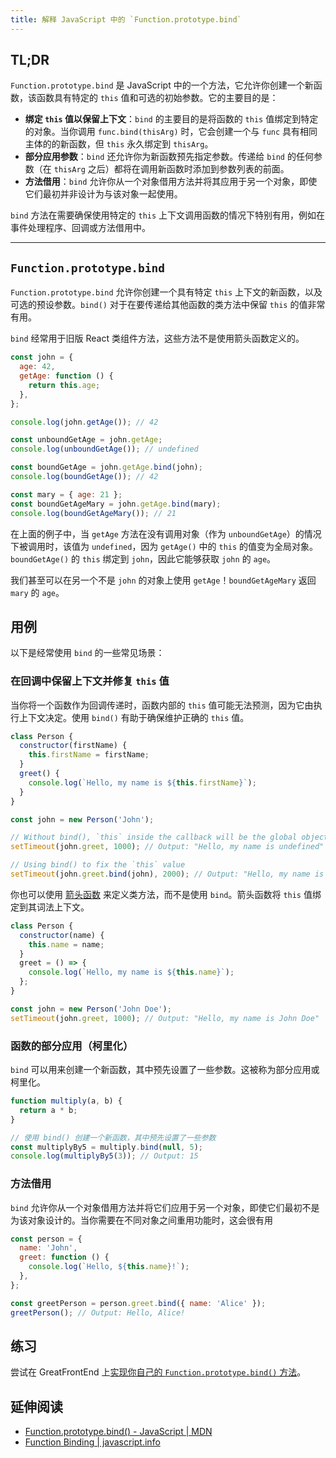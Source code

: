 ```yaml
---
title: 解释 JavaScript 中的 `Function.prototype.bind`
---
```


## TL;DR

`Function.prototype.bind` 是 JavaScript 中的一个方法，它允许你创建一个新函数，该函数具有特定的 `this` 值和可选的初始参数。它的主要目的是：

* **绑定 `this` 值以保留上下文**：`bind` 的主要目的是将函数的 `this` 值绑定到特定的对象。当你调用 `func.bind(thisArg)` 时，它会创建一个与 `func` 具有相同主体的的新函数，但 `this` 永久绑定到 `thisArg`。
* **部分应用参数**：`bind` 还允许你为新函数预先指定参数。传递给 `bind` 的任何参数（在 `thisArg` 之后）都将在调用新函数时添加到参数列表的前面。
* **方法借用**：`bind` 允许你从一个对象借用方法并将其应用于另一个对象，即使它们最初并非设计为与该对象一起使用。

`bind` 方法在需要确保使用特定的 `this` 上下文调用函数的情况下特别有用，例如在事件处理程序、回调或方法借用中。

***

## `Function.prototype.bind`

`Function.prototype.bind` 允许你创建一个具有特定 `this` 上下文的新函数，以及可选的预设参数。`bind()` 对于在要传递给其他函数的类方法中保留 `this` 的值非常有用。

`bind` 经常用于旧版 React 类组件方法，这些方法不是使用箭头函数定义的。

```js live
const john = {
  age: 42,
  getAge: function () {
    return this.age;
  },
};

console.log(john.getAge()); // 42

const unboundGetAge = john.getAge;
console.log(unboundGetAge()); // undefined

const boundGetAge = john.getAge.bind(john);
console.log(boundGetAge()); // 42

const mary = { age: 21 };
const boundGetAgeMary = john.getAge.bind(mary);
console.log(boundGetAgeMary()); // 21
```

在上面的例子中，当 `getAge` 方法在没有调用对象（作为 `unboundGetAge`）的情况下被调用时，该值为 `undefined`，因为 `getAge()` 中的 `this` 的值变为全局对象。`boundGetAge()` 的 `this` 绑定到 `john`，因此它能够获取 `john` 的 `age`。

我们甚至可以在另一个不是 `john` 的对象上使用 `getAge`！`boundGetAgeMary` 返回 `mary` 的 `age`。

## 用例

以下是经常使用 `bind` 的一些常见场景：

### 在回调中保留上下文并修复 `this` 值

当你将一个函数作为回调传递时，函数内部的 `this` 值可能无法预测，因为它由执行上下文决定。使用 `bind()` 有助于确保维护正确的 `this` 值。

```js live
class Person {
  constructor(firstName) {
    this.firstName = firstName;
  }
  greet() {
    console.log(`Hello, my name is ${this.firstName}`);
  }
}

const john = new Person('John');

// Without bind(), `this` inside the callback will be the global object
setTimeout(john.greet, 1000); // Output: "Hello, my name is undefined"

// Using bind() to fix the `this` value
setTimeout(john.greet.bind(john), 2000); // Output: "Hello, my name is John"
```

你也可以使用 [箭头函数](https://developer.mozilla.org/en-US/docs/Web/JavaScript/Reference/Functions/Arrow_functions) 来定义类方法，而不是使用 `bind`。箭头函数将 `this` 值绑定到其词法上下文。

```js live
class Person {
  constructor(name) {
    this.name = name;
  }
  greet = () => {
    console.log(`Hello, my name is ${this.name}`);
  };
}

const john = new Person('John Doe');
setTimeout(john.greet, 1000); // Output: "Hello, my name is John Doe"
```

### 函数的部分应用（柯里化）

`bind` 可以用来创建一个新函数，其中预先设置了一些参数。这被称为部分应用或柯里化。

```js live
function multiply(a, b) {
  return a * b;
}

// 使用 bind() 创建一个新函数，其中预先设置了一些参数
const multiplyBy5 = multiply.bind(null, 5);
console.log(multiplyBy5(3)); // Output: 15
```

### 方法借用

`bind` 允许你从一个对象借用方法并将它们应用于另一个对象，即使它们最初不是为该对象设计的。当你需要在不同对象之间重用功能时，这会很有用

```js live
const person = {
  name: 'John',
  greet: function () {
    console.log(`Hello, ${this.name}!`);
  },
};

const greetPerson = person.greet.bind({ name: 'Alice' });
greetPerson(); // Output: Hello, Alice!
```

## 练习

尝试在 GreatFrontEnd 上[实现你自己的 `Function.prototype.bind()` 方法](/questions/javascript/function-bind)。

## 延伸阅读

* [Function.prototype.bind() - JavaScript | MDN](https://developer.mozilla.org/en/docs/Web/JavaScript/Reference/Global_objects/Function/bind)
* [Function Binding | javascript.info](https://javascript.info/bind)
